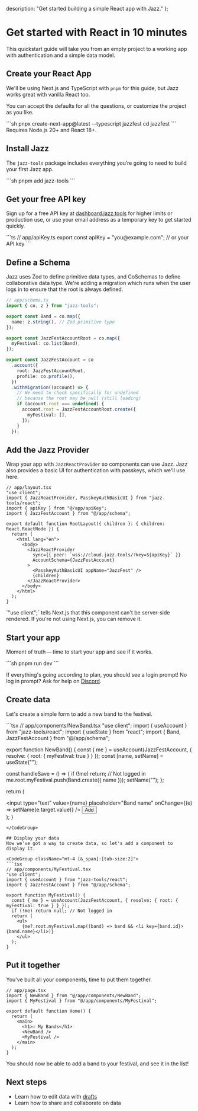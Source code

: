   description: "Get started building a simple React app with Jazz."
};


# Get started with React in 10 minutes
This quickstart guide will take you from an empty project to a working app with authentication and a simple data model.

## Create your React App
We'll be using Next.js and TypeScript with `pnpm` for this guide, but Jazz works great with vanilla React too.

You can accept the defaults for all the questions, or customize the project as you like.

<CodeGroup>
```sh
pnpx create-next-app@latest --typescript jazzfest
cd jazzfest
```
</CodeGroup>


<Alert variant="info" className="mt-4 flex gap-2 items-center">
  Requires Node.js 20+ and React 18+.
</Alert>

## Install Jazz

The `jazz-tools` package includes everything you’re going to need to build your first Jazz app.

<CodeGroup>
```sh
pnpm add jazz-tools
```
</CodeGroup>

## Get your free API key

Sign up for a free API key at [dashboard.jazz.tools](https://dashboard.jazz.tools) for higher limits or production use, or use your email address as a temporary key to get started quickly.

<CodeGroup>
```ts
// app/apiKey.ts
export const apiKey = "you@example.com"; // or your API key
```
</CodeGroup>

## Define a Schema
Jazz uses Zod to define primitive data types, and CoSchemas to define collaborative data type. We're adding a migration which runs when the user logs in to ensure that the root is always defined.
<CodeGroup>
```ts
// app/schema.ts
import { co, z } from "jazz-tools";

export const Band = co.map({
  name: z.string(), // Zod primitive type
});

export const JazzFestAccountRoot = co.map({
  myFestival: co.list(Band),
});

export const JazzFestAccount = co
  .account({
    root: JazzFestAccountRoot,
    profile: co.profile(),
  })
  .withMigration((account) => {
    // We need to check specifically for undefined
    // because the root may be null (still loading)
    if (account.root === undefined) {
      account.root = JazzFestAccountRoot.create({
        myFestival: [],
      });
    }
  });
```
</CodeGroup>

## Add the Jazz Provider
Wrap your app with `JazzReactProvider` so components can use Jazz. Jazz also provides a basic UI for authentication with passkeys, which we'll use here.
<CodeGroup>
```tsx
// app/layout.tsx
"use client";
import { JazzReactProvider, PasskeyAuthBasicUI } from "jazz-tools/react";
import { apiKey } from "@/app/apiKey";
import { JazzFestAccount } from "@/app/schema";

export default function RootLayout({ children }: { children: React.ReactNode }) {
  return (
    <html lang="en">
      <body>
        <JazzReactProvider
          sync={{ peer: `wss://cloud.jazz.tools/?key=${apiKey}` }}
          AccountSchema={JazzFestAccount}
        >
          <PasskeyAuthBasicUI appName="JazzFest" />
          {children}
        </JazzReactProvider>
      </body>
    </html>
  );
}
```
</CodeGroup>

<Alert variant="info" className="mt-4 flex gap-2 items-center">
  `"use client";` tells Next.js that this component can't be server-side rendered. If you're not using Next.js, you can remove it.
</Alert>

## Start your app
Moment of truth&thinsp;—&thinsp;time to start your app and see if it works.

<CodeGroup>
```sh
pnpm run dev
```
</CodeGroup>

If everything's going according to plan, you should see a login prompt! No log in prompt? Ask for help on [Discord](https://discord.gg/utDMjHYg42).

## Create data
Let's create a simple form to add a new band to the festival.

<CodeGroup className="mt-4 [&_span]:[tab-size:2]" preferWrap>
```tsx
// app/components/NewBand.tsx
"use client";
import { useAccount } from "jazz-tools/react";
import { useState } from "react";
import { Band, JazzFestAccount } from "@/app/schema";

export function NewBand() {
  const { me } = useAccount(JazzFestAccount, { resolve: { root: { myFestival: true } } });
  const [name, setName] = useState("");

  const handleSave = () => {
    if (!me) return; // Not logged in
    me.root.myFestival.push(Band.create({ name }));
    setName("");
  };

  return (
    <div>
      <input
        type="text"
        value={name}
        placeholder="Band name"
        onChange={(e) => setName(e.target.value)}
      />
      <button type="button" onClick={handleSave}>Add</button>
    </div>
  );
}
```
</CodeGroup>

## Display your data
Now we've got a way to create data, so let's add a component to display it.

<CodeGroup className="mt-4 [&_span]:[tab-size:2]">
```tsx
// app/components/MyFestival.tsx
"use client";
import { useAccount } from "jazz-tools/react";
import { JazzFestAccount } from "@/app/schema";

export function MyFestival() {
  const { me } = useAccount(JazzFestAccount, { resolve: { root: { myFestival: true } } });
  if (!me) return null; // Not logged in
  return (
    <ul>
      {me?.root.myFestival.map((band) => band && <li key={band.id}>{band.name}</li>)}
    </ul>
  );
}
```
</CodeGroup>

## Put it together
You've built all your components, time to put them together.
<CodeGroup className="mt-4 [&_span]:[tab-size:2]">
```tsx
// app/page.tsx
import { NewBand } from "@/app/components/NewBand";
import { MyFestival } from "@/app/components/MyFestival";

export default function Home() {
  return (
    <main>
      <h1>🎶 My Bands</h1>
      <NewBand />
      <MyFestival />
    </main>
  );
}
```
</CodeGroup>

You should now be able to add a band to your festival, and see it in the list! 

## Next steps
- Learn how to edit data with [drafts](/docs/react/design-patterns/drafts)
- Learn how to share and collaborate on data